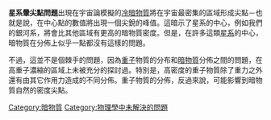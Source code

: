 {{Unreferenced|time=2018-06-14T10:06:09+00:00}}
'''星系暈尖點問題'''出現在宇宙論模擬的[[冷暗物質|冷暗物質]]將在宇宙最密集的區域形成尖點－也就是說，在中心點的數值將出現一個尖銳的峰值。這暗示了星系的中心，例如我們的銀河系，將會比其他區域有更高的暗物質密度。但是，在許多這類[[星系|星系]]的中心，暗物質在分佈上似乎一點都沒有這樣的問題。

不過，這並不是個棘手的問題，因為[[重子|重子]]物質的分布和[[暗物質|暗物質]]分佈之間的問題，在高重子濃縮的區域上未被充分的探討過。特別是，高密度的重子物質除了重力之外還有由其它作用力造成的不同分佈。重子物質的分佈，反過來說，可能影響到暗物質自然的密度尖點。

{{physics-stub}}
{{暗物质}}

[[Category:暗物質|Category:暗物質]]
[[Category:物理學中未解決的問題|Category:物理學中未解決的問題]]